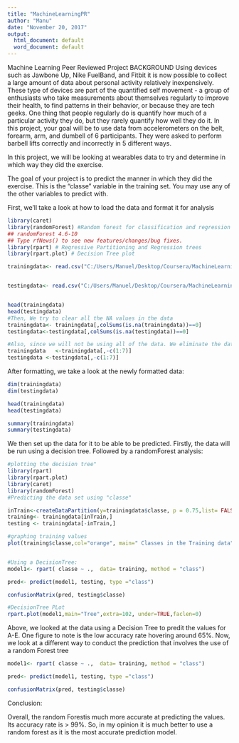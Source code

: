 ---
title: "MachineLearningPR"
author: "Manu"
date: "November 20, 2017"
output:
  html_document: default
  word_document: default
---
Machine Learning Peer Reviewed Project
BACKGROUND
Using devices such as Jawbone Up, Nike FuelBand, and Fitbit it is now possible to collect a large amount of data about personal activity relatively inexpensively. These type of devices are part of the quantified self movement - a group of enthusiasts who take measurements about themselves regularly to improve their health, to find patterns in their behavior, or because they are tech geeks. One thing that people regularly do is quantify how much of a particular activity they do, but they rarely quantify how well they do it. In this project, your goal will be to use data from accelerometers on the belt, forearm, arm, and dumbell of 6 participants. They were asked to perform barbell lifts correctly and incorrectly in 5 different ways.


In this project, we will be looking at wearables data to try and determine in which way they did the exercise.

The goal of your project is to predict the manner in which they did the exercise. This is the "classe" variable in the training set. You may use any of the other variables to predict with.

First, we'll take a look at how to load the data and format it for analysis
```{r, include=TRUE, echo = TRUE}
library(caret)
library(randomForest) #Random forest for classification and regression
## randomForest 4.6-10
## Type rfNews() to see new features/changes/bug fixes.
library(rpart) # Regressive Partitioning and Regression trees
library(rpart.plot) # Decision Tree plot

trainingdata<- read.csv("C:/Users/Manuel/Desktop/Coursera/MachineLearning/pml-training.csv", na.strings = c("NA",""))


testingdata<- read.csv("C:/Users/Manuel/Desktop/Coursera/MachineLearning/pml-testing.csv", na.strings= c("NA",""))


head(trainingdata)
head(testingdata)
#Then, We try to clear all the NA values in the data
trainingdata<- trainingdata[,colSums(is.na(trainingdata))==0]
testingdata<-testingdata[,colSums(is.na(testingdata))==0]

#Also, since we will not be using all of the data. We eliminate the data that we will not be using
trainingdata   <-trainingdata[,-c(1:7)]
testingdata <-testingdata[,-c(1:7)]

```

After formatting, we take a look at the newly formatted data:
```{r, include=TRUE, echo = TRUE}
dim(trainingdata)
dim(testingdata)

head(trainingdata)
head(testingdata)

summary(trainingdata)
summary(testingdata)

```


We then set up the data for it to be able to be predicted. Firstly, the data will be run using a decision tree. Followed by a randomForest analysis:
```{r, include=TRUE, echo = TRUE}
#plotting the decision tree"
library(rpart)
library(rpart.plot)
library(caret)
library(randomForest)
#Predicting the data set using "classe"

inTrain<-createDataPartition(y=trainingdata$classe, p = 0.75,list= FALSE)
training<- trainingdata[inTrain,]
testing <- trainingdata[-inTrain,]

#graphing training values
plot(training$classe,col="orange", main=" Classes in the Training data",xlab="levels",ylab="Frequency")


#Using a DecisionTree:
model1<- rpart( classe ~ .,  data= training, method = "class")

pred<- predict(model1, testing, type ="class")

confusionMatrix(pred, testing$classe)

#DecisionTree PLot
rpart.plot(model1,main="Tree",extra=102, under=TRUE,faclen=0)
```
Above, we looked at the data using a Decision Tree to predit the values for A-E. One figure to note is the low accuracy rate hovering around 65%. Now, we look at a different way to conduct the prediction that involves the use of a random Forest tree

```{r, include=TRUE, echo = TRUE}
model1<- rpart( classe ~ .,  data= training, method = "class")

pred<- predict(model1, testing, type ="class")

confusionMatrix(pred, testing$classe)


```
Conclusion:

Overall, the random Forestis much more accurate at predicting the values. Its accuracy rate is > 99%. So, in my opinion it is much better to use a random forest as it is the most accurate prediction model.


